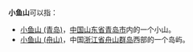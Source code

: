 '''小鱼山'''可以指：
* [[小鱼山_(青岛)|小鱼山 (青岛)]]，[[中国|中国]][[山东省|山东省]][[青岛市|青岛市]]内的一个小山。
* [[小鱼山_(舟山)|小鱼山 (舟山)]]，中国[[浙江省|浙江省]][[舟山群岛|舟山群岛]]西部的一个岛屿。

{{disambig|Cat=三字中国地名消歧义}}